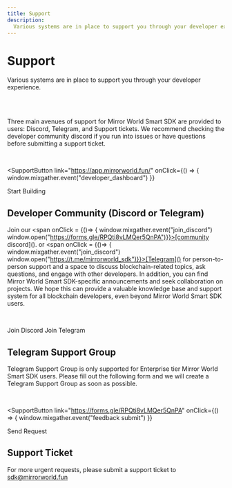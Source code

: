 ```yaml
---
title: Support
description:
  Various systems are in place to support you through your developer experience.
---
```


# Support

Various systems are in place to support you through your developer experience.

<ResourceSupportTable />

<br />

<br />

Three main avenues of support for Mirror World Smart SDK are provided to users:
Discord, Telegram, and Support tickets. We recommend checking the developer
community discord if you run into issues or have questions before submitting a
support ticket.

<br />

<SupportButton
  link="https://app.mirrorworld.fun/"
  onClick={() => {
    window.mixgather.event("developer_dashboard")
  }}
>
  Start Building
</SupportButton>

## Developer Community (Discord or Telegram)

Join our <span onClick = {()=> { window.mixgather.event("join_discord")
window.open("https://forms.gle/RPQti8vLMQer5QnPA")}}>[community
discord]()</span>. or <span onClick = {()=> {
window.mixgather.event("join_discord")
window.open("https://t.me/mirrorworld_sdk")}}>[Telegram]()</span> for
person-to-person support and a space to discuss blockchain-related topics, ask
questions, and engage with other developers. In addition, you can find Mirror
World Smart SDK-specific announcements and seek collaboration on projects. We
hope this can provide a valuable knowledge base and support system for all
blockchain developers, even beyond Mirror World Smart SDK users.

<br />

<SupportButton link="https://discord.gg/Vxrw4rqaDM">Join Discord</SupportButton>
<SupportButton link="https://t.me/mirrorworld_sdk">Join Telegram</SupportButton>

## Telegram Support Group

Telegram Support Group is only supported for Enterprise tier Mirror World Smart
SDK users. Please fill out the following form and we will create a Telegram
Support Group as soon as possible.

<br />

<SupportButton
  link="https://forms.gle/RPQti8vLMQer5QnPA"
  onClick={() => {
    window.mixgather.event("feedback submit")
  }}
>
  Send Request
</SupportButton>

## Support Ticket

For more urgent requests, please submit a support ticket to
[sdk@mirrorworld.fun](mailto:sdk@mirrorworld.fun)
